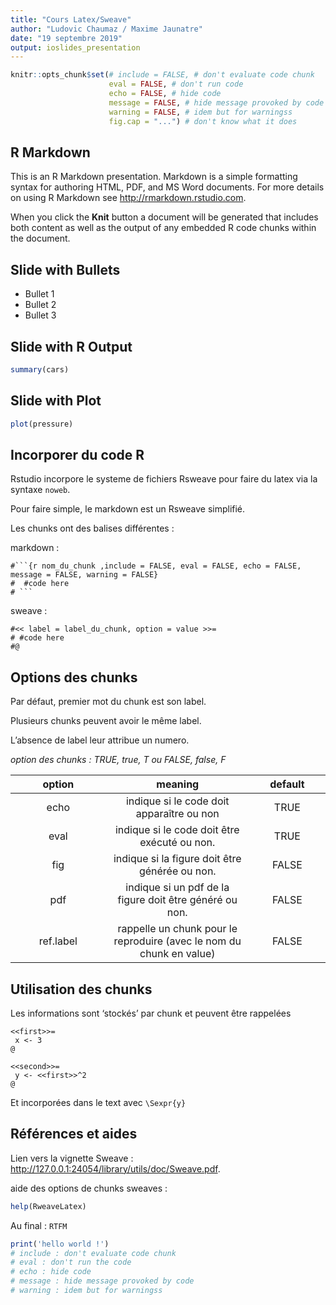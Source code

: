 ```yaml
---
title: "Cours Latex/Sweave"
author: "Ludovic Chaumaz / Maxime Jaunatre"
date: "19 septembre 2019"
output: ioslides_presentation
---
```


```r
knitr::opts_chunk$set(# include = FALSE, # don't evaluate code chunk
                      eval = FALSE, # don't run code
                      echo = FALSE, # hide code
                      message = FALSE, # hide message provoked by code
                      warning = FALSE, # idem but for warningss
                      fig.cap = "...") # don't know what it does
```

<!--Ludovic & latex -->

## R Markdown

This is an R Markdown presentation. Markdown is a simple formatting syntax for authoring HTML, PDF, and MS Word documents. For more details on using R Markdown see <http://rmarkdown.rstudio.com>.

When you click the **Knit** button a document will be generated that includes both content as well as the output of any embedded R code chunks within the document.

## Slide with Bullets

- Bullet 1
- Bullet 2
- Bullet 3

## Slide with R Output

```r
summary(cars)
```

## Slide with Plot

```r
plot(pressure)
```

<!--Maxime & sweave-->

## Incorporer du code R

Rstudio incorpore le systeme de fichiers Rsweave pour faire du latex via la syntaxe `noweb`.

Pour faire simple, le markdown est un Rsweave simplifié.

Les chunks ont des balises différentes :

markdown :
```
#```{r nom_du_chunk ,include = FALSE, eval = FALSE, echo = FALSE, message = FALSE, warning = FALSE}
#  #code here
# ```
```
sweave :
```
#<< label = label_du_chunk, option = value >>=
# #code here
#@
```

## Options des chunks

Par défaut, premier mot du chunk est son label.

Plusieurs chunks peuvent avoir le même label. 

L'absence de label leur attribue un numero.

*option des chunks  : TRUE, true, T ou FALSE, false, F*

| option   |      meaning     |  default |
|:--------:|:-------------:|:------:|
| echo |  indique si le code doit apparaître ou non | TRUE |
| eval |    indique si le code doit être exécuté ou non.   |   TRUE |
| fig | indique si la figure doit être générée ou non. |    FALSE |
| pdf | indique si un pdf de la figure doit être généré ou non. |   FALSE |
| ref.label | rappelle un chunk pour le reproduire (avec le nom du chunk en value) |   FALSE |

## Utilisation des chunks

Les informations sont 'stockés' par chunk et peuvent être rappelées

```
<<first>>=
 x <- 3
@
```

```
<<second>>=
 y <- <<first>>^2
@
```

Et incorporées dans le text avec `\Sexpr{y}`

<!--notes diverses 
## Incorporer du code R
prefix.string > label > number

figures can be exported in a special directory if global sweave option says so...notion of compedium

can include files in tex, but won't process them , with `\imput` 
`\SweaveInput{}` process them or not?

`\Sexpr{expr}` add values in text or even code. But need to remove all braces

can put reference to chunks with `<<name>>`

This is `noweb` synthax but in fact there is a multitude of them

encoding is ASCII by default, but can't be greatly modified (see fontenc and inputenc)
encoding seem's tricky, to look further

default figure scale is `\setkeys{Gin}{width=0.8\textwidth}`
to modify it, insert same code afet `\begin{document}`

new  file is generated for each figure, so par() are to reset each time
need to create a function to set it as default, might be tricky as well

default figure output is pdf, can be change by  `<<figN, fig=TRUE, pdf=FALSE, png=TRUE>>`

Rtangle extract all code and form a .R apart (like maya did) (so there is no need to split = T)

ONLY ONE GRAPH PER CHUNK !  SO NO FOR LOOP FOR FIGURES
a way to hack it :
```
<<results=tex,echo=FALSE>>=
for(i in 1:4){
  fname <- paste("myfile", i, ".pdf", sep = "")
  pdf(file = fname, width = 6, height = 6)
  plot(rnorm(100)+i)
  dev.off()
  cat("\\includegraphics{", fname, "}\n\n", sep = "")
}
@
```

## Incorporer du code R
set line length in R :
`{r} options(width = 40)`
-->

## Références et aides

Lien vers la vignette Sweave :  <http://127.0.0.1:24054/library/utils/doc/Sweave.pdf>.

aide des options de chunks sweaves :
```r
help(RweaveLatex)
```

Au final : `RTFM`

```r
print('hello world !')
# include : don't evaluate code chunk
# eval : don't run the code
# echo : hide code
# message : hide message provoked by code
# warning : idem but for warningss
```






